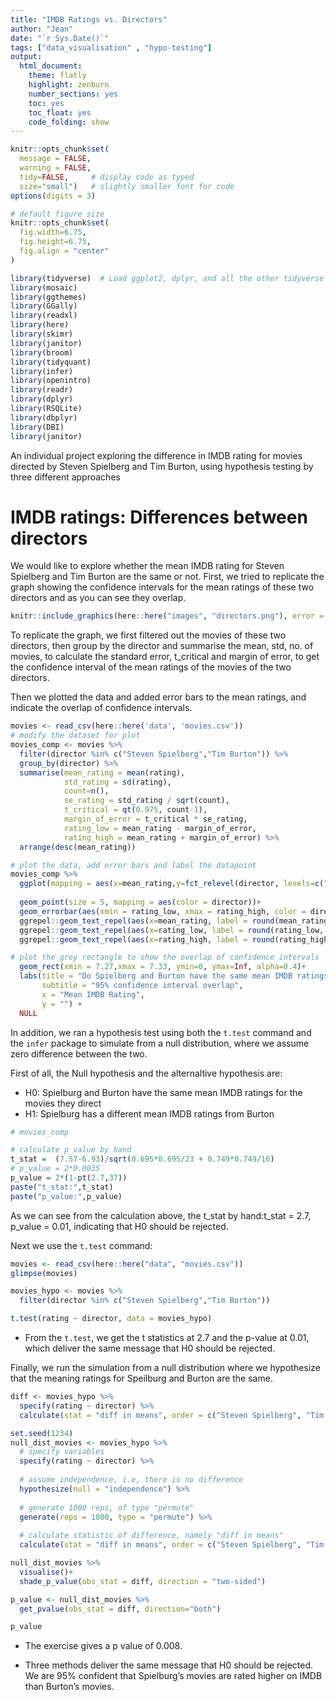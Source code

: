 ```yaml
---
title: "IMDB Ratings vs. Directors"
author: "Jean"
date: "`r Sys.Date()`"
tags: ["data_visualisation" , "hypo-testing"]
output:
  html_document:
    theme: flatly
    highlight: zenburn
    number_sections: yes
    toc: yes
    toc_float: yes
    code_folding: show
---
```


```r
knitr::opts_chunk$set(
  message = FALSE, 
  warning = FALSE, 
  tidy=FALSE,     # display code as typed
  size="small")   # slightly smaller font for code
options(digits = 3)

# default figure size
knitr::opts_chunk$set(
  fig.width=6.75, 
  fig.height=6.75,
  fig.align = "center"
)
```

```r
library(tidyverse)  # Load ggplot2, dplyr, and all the other tidyverse packages
library(mosaic)
library(ggthemes)
library(GGally)
library(readxl)
library(here)
library(skimr)
library(janitor)
library(broom)
library(tidyquant)
library(infer)
library(openintro)
library(readr)
library(dplyr)
library(RSQLite)
library(dbplyr)
library(DBI)
library(janitor)

```

An individual project exploring the difference in IMDB rating for movies directed by Steven Spielberg and Tim Burton, using hypothesis testing by three different approaches

<!--more--> 


# IMDB ratings: Differences between directors

We would like to explore whether the mean IMDB rating for Steven Spielberg and Tim Burton are the same or not. First, we tried to replicate the graph showing the confidence intervals for the mean ratings of these two directors and as you can see they overlap.

```r
knitr::include_graphics(here::here("images", "directors.png"), error = FALSE)
```

To replicate the graph, we first filtered out the movies of these two directors, then group by the director and summarise the mean, std, no. of movies, to calculate the standard error, t_critical and margin of error, to get the confidence interval of the mean ratings of the movies of the two directors.

Then we plotted the data and added error bars to the mean ratings, and indicate the overlap of confidence intervals.

```r
movies <- read_csv(here::here('data', 'movies.csv'))
# modify the dataset for plot
movies_comp <- movies %>% 
  filter(director %in% c("Steven Spielberg","Tim Burton")) %>%
  group_by(director) %>% 
  summarise(mean_rating = mean(rating),
            std_rating = sd(rating),
            count=n(),
            se_rating = std_rating / sqrt(count),
            t_critical = qt(0.975, count-1),
            margin_of_error = t_critical * se_rating,
            rating_low = mean_rating - margin_of_error,
            rating_high = mean_rating + margin_of_error) %>% 
  arrange(desc(mean_rating))

# plot the data, add error bars and label the datapoint
movies_comp %>% 
  ggplot(mapping = aes(x=mean_rating,y=fct_relevel(director, levels=c("Tim Burton","Steven Spielberg"))))+
  
  geom_point(size = 5, mapping = aes(color = director))+
  geom_errorbar(aes(xmin = rating_low, xmax = rating_high, color = director), width = 0.1,size = 1.5)+
  ggrepel::geom_text_repel(aes(x=mean_rating, label = round(mean_rating, 2)), size=4, position = position_dodge(0.9)) +
  ggrepel::geom_text_repel(aes(x=rating_low, label = round(rating_low, 2)),size = 3, position = position_dodge(0.9)) +
  ggrepel::geom_text_repel(aes(x=rating_high, label = round(rating_high, 2)),size = 3, position = position_dodge(0.9)) +

# plot the grey rectangle to show the overlap of confidence intervals
  geom_rect(xmin = 7.27,xmax = 7.33, ymin=0, ymax=Inf, alpha=0.4)+
  labs(title = "Do Spielberg and Burton have the same mean IMDB ratings?",
       subtitle = "95% confidence interval overlap",
       x = "Mean IMDB Rating",
       y = "") +
  NULL

```

In addition, we ran a hypothesis test using both the `t.test` command and the `infer` package to simulate from a null distribution, where we assume zero difference between the two.

First of all, the Null hypothesis and the alternaltive hypothesis are:

- H0: Spielburg and Burton have the same mean IMDB ratings for the movies they direct
- H1: Spielburg has a different mean IMDB ratings from Burton

```r
# movies_comp

# calculate p_value by hand
t_stat =  (7.57-6.93)/sqrt(0.695*0.695/23 + 0.749*0.749/16)
# p_value = 2*0.0035
p_value = 2*(1-pt(2.7,37))
paste("t_stat:",t_stat)
paste("p_value:",p_value)

```

As we can see from the calculation above, the t_stat by hand:t_stat = 2.7, p_value = 0.01, indicating that H0 should be rejected.

Next we use the `t.test` command:

```r
movies <- read_csv(here::here("data", "movies.csv"))
glimpse(movies)

movies_hypo <- movies %>%
  filter(director %in% c("Steven Spielberg","Tim Burton")) 

t.test(rating ~ director, data = movies_hypo)

```

- From the `t.test`, we get the t statistics at 2.7 and the p-value at 0.01, which deliver the same message that H0 should be rejected. 

Finally, we run the simulation from a null distribution where we hypothesize that the meaning ratings for Speilburg and Burton are the same.

```r

diff <- movies_hypo %>%
  specify(rating ~ director) %>%
  calculate(stat = "diff in means", order = c("Steven Spielberg", "Tim Burton"))

set.seed(1234)
null_dist_movies <- movies_hypo %>%
  # specify variables
  specify(rating ~ director) %>%
  
  # assume independence, i.e, there is no difference
  hypothesize(null = "independence") %>%
  
  # generate 1000 reps, of type "permute"
  generate(reps = 1000, type = "permute") %>%
  
  # calculate statistic of difference, namely "diff in means"
  calculate(stat = "diff in means", order = c("Steven Spielberg", "Tim Burton"))

null_dist_movies %>% 
  visualise()+
  shade_p_value(obs_stat = diff, direction = "two-sided")

p_value <- null_dist_movies %>% 
  get_pvalue(obs_stat = diff, direction="both")

p_value

```

- The exercise gives a p value of 0.008. 

- Three methods deliver the same message that H0 should be rejected. We are 95% confident that Spielburg's movies are rated higher on IMDB than Burton's movies.

